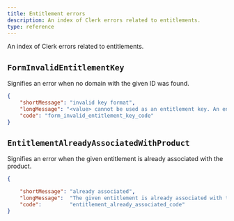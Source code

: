 ```yaml
---
title: Entitlement errors
description: An index of Clerk errors related to entitlements.
type: reference
---
```


An index of Clerk errors related to entitlements.

## `FormInvalidEntitlementKey`

Signifies an error when no domain with the given ID was found.

```json {{ prettier: false }}
{
    "shortMessage": "invalid key format",
    "longMessage": "<value> cannot be used as an entitlement key. An entitlement key should have the following format: <scope>:<feature> Both `scope` and `feature` should only contain alphanumeric characters without any spaces.",
    "code": "form_invalid_entitlement_key_code"
}
```

## <code>EntitlementAlready<wbr />AssociatedWithProduct</code>

Signifies an error when the given entitlement is already associated with the product.

```json {{ prettier: false }}
{

    "shortMessage": "already associated",
    "longMessage":  "The given entitlement is already associated with the product.",
    "code":         "entitlement_already_associated_code"
}
```
